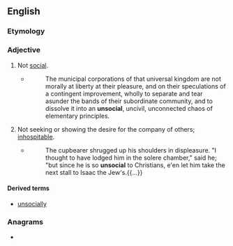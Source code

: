 ==English==

===Etymology===
{{prefix|en|un|social}}

===Adjective===
{{en-adj}}

# Not [[social]].
#* {{RQ:Burke Reflections}}
#*: The municipal corporations of that universal kingdom are not morally at liberty at their pleasure, and on their speculations of a contingent improvement, wholly to separate and tear asunder the bands of their subordinate community, and to dissolve it into an '''unsocial''', uncivil, unconnected chaos of elementary principles.
# Not seeking or showing the desire for the company of others; [[inhospitable|inhospitable]].
#* {{RQ:Scott Ivanhoe}}
#*: The cupbearer shrugged up his shoulders in displeasure. "I thought to have lodged him in the solere chamber," said he; "but since he is so '''unsocial''' to Christians, e'en let him take the next stall to Isaac the Jew's.{{...}}

====Derived terms====
* [[unsocially]]

===Anagrams===
* {{anagrams|en|a=acilnosu|Nicolaus|cousinal}}